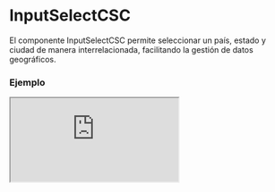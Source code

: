 
# InputSelectCSC

El componente InputSelectCSC permite seleccionar un país, estado y ciudad de manera interrelacionada, facilitando la gestión de datos geográficos.

### Ejemplo

<Iframe
  minHeightIframe="30dvh"
  src="https://fenextjs-component-storybook.vercel.app/iframe.html?args=&id=input-inputselectcsc--index&viewMode=story"
/>

### Importacion

Para importar el componente InputSelectCSC, se puede hacer desde fenextjs

```tsx copy
import { InputSelectCSC } from "fenextjs";
```

### Parametros

| Parametro              | Tipo          | Requerido | Default | Descripcion                                                                            |
| ---------------------- | ------------- | --------- | ------- | -------------------------------------------------------------------------------------- |
| classNameSelectCSC     | string        | no        |         | Clase CSS personalizada para el select.                                                |
| useContainer           | boolean       | no        | true    | Define si el componente se envuelve en un contenedor `div`.                            |
| country                | InputCSCProps | no        |         | Propiedades del campo de selección para el país, incluyendo `label` y `placeholder`.   |
| state                  | InputCSCProps | no        |         | Propiedades del campo de selección para el estado, incluyendo `label` y `placeholder`. |
| city                   | InputCSCProps | no        |         | Propiedades del campo de selección para la ciudad, incluyendo `label` y `placeholder`. |
| defaultValueJsonString | string        | no        |         | Valor por defecto en formato JSON para inicializar el select.                          |
| valueJsonString        | string        | no        |         | Valor actual en formato JSON.                                                          |
| onChangeJsonString     | function      | no        |         | Función de cambio que devuelve el valor seleccionado en formato JSON.                  |
| parseJson_to_String    | function      | no        |         | Función para convertir JSON a string.                                                  |
| parseString_to_Json    | function      | no        |         | Función para convertir string a JSON.                                                  |

### Storybook

Para ver el storybook del componente lo puede hacer con este [link](https://fenextjs-component-storybook.vercel.app/?path=/story/input-inputselectcsc--index)

### Usos

- Selección de país, estado y ciudad

```tsx copy
<InputSelectCSC />
```

- InputSelectCSC con valores predeterminados

```tsx copy
<InputSelectCSC
  valueJsonString='{"country": "US", "state": "CA", "city": "Los Angeles"}'
  onChangeJsonString={(value) => console.log(value)}
/>
```
